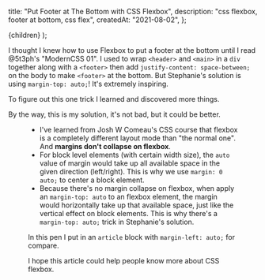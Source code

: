
  title: "Put Footer at The Bottom with CSS Flexbox",
  description: "css flexbox, footer at bottom, css flex",
  createdAt: "2021-08-02",
};

  <PostLayout meta={meta}>{children}</PostLayout>
);

I thought I knew how to use Flexbox to put a footer at the bottom until I read <ExternalLink href="https://twitter.com/5t3ph">@5t3ph</ExternalLink>'s "<ExternalLink href="https://moderncss.dev/keep-the-footer-at-the-bottom-flexbox-vs-grid/">ModernCSS 01</ExternalLink>". I used to wrap `<header>` and `<main>` in a `div` together along with a `<footer>` then add `justify-content: space-between;` on the body to make `<footer>` at the bottom. But Stephanie's solution is using `margin-top: auto;`! It's extremely inspiring.

To figure out this one trick I learned and discovered more things.

By the way, this is my solution, it's not bad, but it could be better.

<Figure
  alt="Footer at The Bottom with CSS Flex"
  src="/img/blog/put-footer-at-the-bottom-with-flexbox/01-footer_at_bottom.jpeg"
/>

- I've learned from Josh W Comeau's <ExternalLink href="https://css-for-js.dev/">CSS course</ExternalLink> that flexbox is a completely different layout mode than "the normal one". And **margins don't collapse on flexbox**.
- For block level elements (with certain width size), the `auto` value of margin would take up all available space in the given direction (left/right). This is why we use `margin: 0 auto;` to center a block element.
- Because there's no margin collapse on flexbox, when apply an `margin-top: auto` to an flexbox element, the margin would horizontally take up that available space, just like the vertical effect on block elements. This is why there's a `margin-top: auto;` trick in Stephanie's solution.

In <ExternalLink href="https://codepen.io/cyishere/pen/xxdYGwo">this pen</ExternalLink> I put in an `article` block with `margin-left: auto;` for compare.

I hope this article could help people know more about CSS flexbox.
